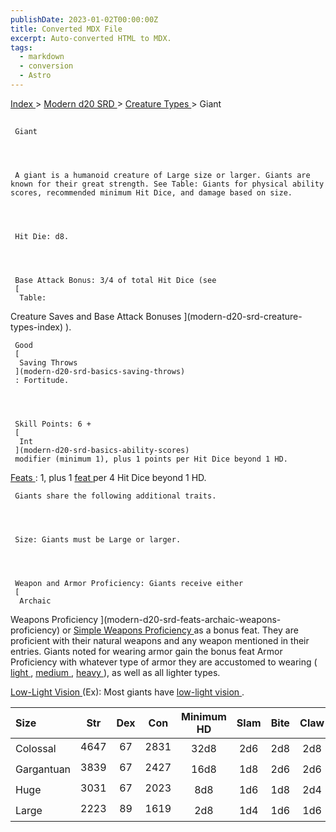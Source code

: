 ```yaml
---
publishDate: 2023-01-02T00:00:00Z
title: Converted MDX File
excerpt: Auto-converted HTML to MDX.
tags:
  - markdown
  - conversion
  - Astro
---
```


[
Index
](-index) >
[
Modern d20 SRD
](modern-d20-srd-index) >
[
Creature Types
](modern-d20-srd-creature-types-index) > Giant

##

     Giant




     A giant is a humanoid creature of Large size or larger. Giants are known for their great strength. See Table: Giants for physical ability scores, recommended minimum Hit Dice, and damage based on size.




     Hit Die: d8.




     Base Attack Bonus: 3/4 of total Hit Dice (see
     [
      Table:

Creature Saves and Base Attack Bonuses
](modern-d20-srd-creature-types-index)
).

     Good
     [
      Saving Throws
     ](modern-d20-srd-basics-saving-throws)
     : Fortitude.




     Skill Points: 6 +
     [
      Int
     ](modern-d20-srd-basics-ability-scores)
     modifier (minimum 1), plus 1 points per Hit Dice beyond 1 HD.

[
Feats
](modern-d20-srd-feats-index)
: 1, plus 1
[
feat
](modern-d20-srd-feats-index)
per 4 Hit Dice beyond 1 HD.

     Giants share the following additional traits.




     Size: Giants must be Large or larger.




     Weapon and Armor Proficiency: Giants receive either
     [
      Archaic

Weapons Proficiency
](modern-d20-srd-feats-archaic-weapons-proficiency)
or
[
Simple
Weapons Proficiency
](modern-d20-srd-feats-simple-weapons-proficiency)
as a bonus feat. They are proficient with their natural weapons and any weapon mentioned in their entries. Giants noted for wearing armor gain the bonus feat Armor Proficiency with whatever type of armor they are accustomed to wearing (
[
light
](modern-d20-srd-feats-armor-proficiency-light)
,
[
medium
](modern-d20-srd-feats-armor-proficiency-medium)
,
[
heavy
](modern-d20-srd-feats-armor-proficiency-heavy)
), as well as all lighter types.

[
Low-Light
Vision
](modern-d20-srd-special-abilities-low-light-vision)
(Ex): Most giants have
[
low-light
vision
](modern-d20-srd-special-abilities-low-light-vision)
.

| Size       | Str  | Dex | Con  | Minimum HD | Slam | Bite | Claw | Gore |
| :--------- | :--: | :-: | :--: | :--------: | :--: | :--: | :--: | ---: |
| Colossal   | 4647 | 67  | 2831 |    32d8    | 2d6  | 2d8  | 2d8  |  4d6 |
| Gargantuan | 3839 | 67  | 2427 |    16d8    | 1d8  | 2d6  | 2d6  |  2d8 |
| Huge       | 3031 | 67  | 2023 |    8d8     | 1d6  | 1d8  | 2d4  |  2d6 |
| Large      | 2223 | 89  | 1619 |    2d8     | 1d4  | 1d6  | 1d6  |  1d8 |
